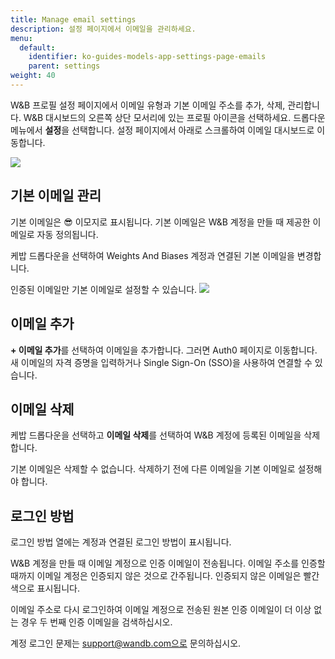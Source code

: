 ```yaml
---
title: Manage email settings
description: 설정 페이지에서 이메일을 관리하세요.
menu:
  default:
    identifier: ko-guides-models-app-settings-page-emails
    parent: settings
weight: 40
---
```


W\&B 프로필 설정 페이지에서 이메일 유형과 기본 이메일 주소를 추가, 삭제, 관리합니다. W\&B 대시보드의 오른쪽 상단 모서리에 있는 프로필 아이콘을 선택하세요. 드롭다운 메뉴에서 **설정**을 선택합니다. 설정 페이지에서 아래로 스크롤하여 이메일 대시보드로 이동합니다.

<Frame>
    <img src="/images/app_ui/manage_emails.png"  />
</Frame>

## 기본 이메일 관리

기본 이메일은 😎 이모지로 표시됩니다. 기본 이메일은 W\&B 계정을 만들 때 제공한 이메일로 자동 정의됩니다.

케밥 드롭다운을 선택하여 Weights And Biases 계정과 연결된 기본 이메일을 변경합니다.

<Note>
인증된 이메일만 기본 이메일로 설정할 수 있습니다.
</Note>

<Frame>
    <img src="/images/app_ui/primary_email.png"  />
</Frame>

## 이메일 추가

**+ 이메일 추가**를 선택하여 이메일을 추가합니다. 그러면 Auth0 페이지로 이동합니다. 새 이메일의 자격 증명을 입력하거나 Single Sign-On (SSO)을 사용하여 연결할 수 있습니다.

## 이메일 삭제

케밥 드롭다운을 선택하고 **이메일 삭제**를 선택하여 W\&B 계정에 등록된 이메일을 삭제합니다.

<Note>
기본 이메일은 삭제할 수 없습니다. 삭제하기 전에 다른 이메일을 기본 이메일로 설정해야 합니다.
</Note>

## 로그인 방법

로그인 방법 열에는 계정과 연결된 로그인 방법이 표시됩니다.

W\&B 계정을 만들 때 이메일 계정으로 인증 이메일이 전송됩니다. 이메일 주소를 인증할 때까지 이메일 계정은 인증되지 않은 것으로 간주됩니다. 인증되지 않은 이메일은 빨간색으로 표시됩니다.

이메일 주소로 다시 로그인하여 이메일 계정으로 전송된 원본 인증 이메일이 더 이상 없는 경우 두 번째 인증 이메일을 검색하십시오.

계정 로그인 문제는 support@wandb.com으로 문의하십시오.

